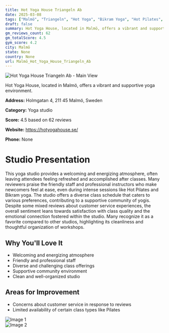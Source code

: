 ```yaml
---
title: Hot Yoga House Triangeln Ab
date: 2025-03-08
tags: ["Malmö", "Triangeln", "Hot Yoga", "Bikram Yoga", "Hot Pilates", "welcoming atmosphere", "community-oriented", "Malmö"]  
draft: false
summary: Hot Yoga House, located in Malmö, offers a vibrant and supportive yoga environment.
gm_reviews_count: 62
gm_totalScore: 4.5
gym_score: 4.2
city: Malmö
state: None
country: None
url: Malmö_Hot_Yoga_House_Triangeln_Ab
---
```


<div className="aspect-[16/9] relative my-8">
  <img 
    src="https://lh5.googleusercontent.com/p/AF1QipNZX9kVr_BgAxrdI3QNWhMtF3h9kafyvUQXFJbJ=w1920-h1080-k-no"
    alt="Hot Yoga House Triangeln Ab - Main View"
    className="object-cover absolute inset-0 w-full h-full rounded-lg"
  />
</div>

Hot Yoga House, located in Malmö, offers a vibrant and supportive yoga environment.

**Address:** Holmgatan 4, 211 45 Malmö, Sweden

**Category:** Yoga studio

**Score:** 4.5 based on 62 reviews

**Website:** https://hotyogahouse.se/

**Phone:** None

# Studio Presentation

This yoga studio provides a welcoming and energizing atmosphere, often leaving attendees feeling refreshed and accomplished after classes. Many reviewers praise the friendly staff and professional instructors who make newcomers feel at ease, even during intense sessions like Hot Pilates and Bikram yoga. The studio offers a diverse class schedule that caters to various preferences, contributing to a supportive community of yogis. Despite some mixed reviews about customer service experiences, the overall sentiment leans towards satisfaction with class quality and the emotional connection fostered within the studio. Many recognize it as a favorite compared to other studios, highlighting its cleanliness and thoughtful organization of workshops.

## Why You'll Love It

- Welcoming and energizing atmosphere
- Friendly and professional staff
- Diverse and challenging class offerings
- Supportive community environment
- Clean and well-organized studio

## Areas for Improvement

- Concerns about customer service in response to reviews
- Limited availability of certain class types like Pilates

<div className="grid grid-cols-1 xl:grid-cols-2 gap-4 my-8">
<div className="aspect-[4/3] relative"><img src="https://lh5.googleusercontent.com/p/AF1QipNVFEUaObQtBDfpv031GflIre-rUovQ7R1IP9sW=w1920-h1080-k-no" alt="Image 1" className="object-cover absolute inset-0 w-full h-full rounded-lg" /></div>
<div className="aspect-[4/3] relative"><img src="https://streetviewpixels-pa.googleapis.com/v1/thumbnail?panoid=I2reSFmt0dqSd31KYxPSDA&cb_client=maps_sv.tactile.gps&w=203&h=100&yaw=187.22835&pitch=0&thumbfov=100" alt="Image 2" className="object-cover absolute inset-0 w-full h-full rounded-lg" /></div>
</div>